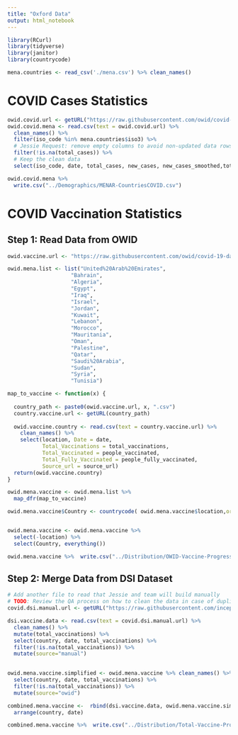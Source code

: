 ```yaml
---
title: "Oxford Data"
output: html_notebook
---
```


```r
library(RCurl)
library(tidyverse)
library(janitor)
library(countrycode)
```

```r
mena.countries <- read_csv('./mena.csv') %>% clean_names()
```

# COVID Cases Statistics

```r
owid.covid.url <- getURL("https://raw.githubusercontent.com/owid/covid-19-data/master/public/data/owid-covid-data.csv")
owid.covid.mena <- read.csv(text = owid.covid.url) %>%
  clean_names() %>%
  filter(iso_code %in% mena.countries$iso3) %>%
  # Jessie Request: remove empty columns to avoid non-updated data rows
  filter(!is.na(total_cases)) %>%
  # Keep the clean data
  select(iso_code, date, total_cases, new_cases, new_cases_smoothed,total_deaths,new_deaths,new_deaths_smoothed)

owid.covid.mena %>%
  write.csv("../Demographics/MENAR-CountriesCOVID.csv")
```

# COVID Vaccination Statistics

## Step 1: Read Data from OWID

```r
owid.vaccine.url <- "https://raw.githubusercontent.com/owid/covid-19-data/master/public/data/vaccinations/country_data/"

owid.mena.list <- list("United%20Arab%20Emirates", 
                    "Bahrain", 
                    "Algeria", 
                    "Egypt", 
                    "Iraq", 
                    "Israel",
                    "Jordan", 
                    "Kuwait", 
                    "Lebanon", 
                    "Morocco", 
                    "Mauritania", 
                    "Oman", 
                    "Palestine", 
                    "Qatar", 
                    "Saudi%20Arabia",
                    "Sudan",
                    "Syria", 
                    "Tunisia")

map_to_vaccine <- function(x) {
 
  country_path <- paste0(owid.vaccine.url, x, ".csv")
  country.vaccine.url <- getURL(country_path)
  
  owid.vaccine.country <- read.csv(text = country.vaccine.url) %>%
    clean_names() %>%
    select(location, Date = date, 
           Total_Vaccinations = total_vaccinations, 
           Total_Vaccinated = people_vaccinated,
           Total_Fully_Vaccinated = people_fully_vaccinated,
           Source_url = source_url)
  return(owid.vaccine.country)
}

owid.mena.vaccine <- owid.mena.list %>%
  map_dfr(map_to_vaccine)

owid.mena.vaccine$Country <- countrycode( owid.mena.vaccine$location,origin = 'country.name', destination = 'iso3c') 


owid.mena.vaccine <- owid.mena.vaccine %>%
  select(-location) %>%
  select(Country, everything())

owid.mena.vaccine %>%  write.csv("../Distribution/OWID-Vaccine-Progress.csv") 

```

## Step 2: Merge Data from DSI Dataset

```r
# Add another file to read that Jessie and team will build manually
# TODO: Review the QA process on how to clean the data in case of duplicates.
covid.dsi.manual.url <- getURL("https://raw.githubusercontent.com/inception-labs/covid-vaccine-mena/main/Distribution/Manual-Vaccine-Progress.csv")

dsi.vaccine.data <- read.csv(text = covid.dsi.manual.url) %>%
  clean_names() %>%
  mutate(total_vaccinations) %>%
  select(country, date, total_vaccinations) %>%
  filter(!is.na(total_vaccinations)) %>%
  mutate(source="manual")
  

owid.mena.vaccine.simplified <- owid.mena.vaccine %>% clean_names() %>%
  select(country, date, total_vaccinations) %>%
  filter(!is.na(total_vaccinations)) %>%
  mutate(source="owid")

combined.mena.vaccine <-  rbind(dsi.vaccine.data, owid.mena.vaccine.simplified) %>%
  arrange(country, date) 

combined.mena.vaccine %>%  write.csv("../Distribution/Total-Vaccine-Progress.csv") 
```

